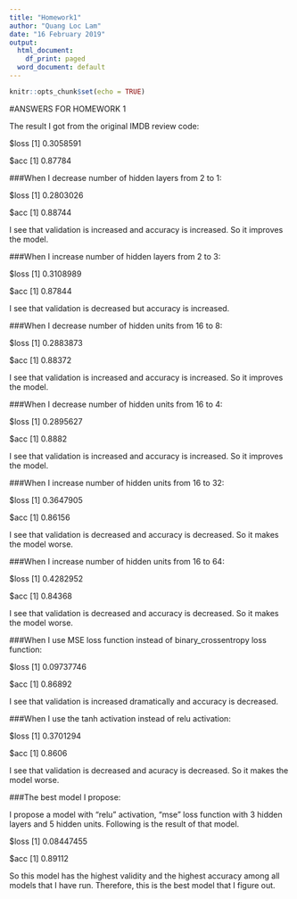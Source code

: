 ---
title: "Homework1"
author: "Quang Loc Lam"
date: "16 February 2019"
output:
  html_document:
    df_print: paged
  word_document: default
---

```{r setup, include=FALSE}
knitr::opts_chunk$set(echo = TRUE)
```

#ANSWERS FOR HOMEWORK 1

The result I got from the original IMDB review code:

$loss
[1] 0.3058591

$acc
[1] 0.87784


###When I decrease number of hidden layers from 2 to 1:

$loss
[1] 0.2803026

$acc
[1] 0.88744

I see that validation is increased and accuracy is increased. So it improves the model.

###When I increase number of hidden layers from 2 to 3:

$loss
[1] 0.3108989

$acc
[1] 0.87844

I see that validation is decreased but accuracy is increased. 

###When I decrease number of hidden units from 16 to 8:

$loss
[1] 0.2883873

$acc
[1] 0.88372

I see that validation is increased and accuracy is increased. So it improves the model.

###When I decrease number of hidden units from 16 to 4:

$loss
[1] 0.2895627

$acc
[1] 0.8882

I see that validation is increased and accuracy is increased. So it improves the model.

###When I increase number of hidden units from 16 to 32:

$loss
[1] 0.3647905

$acc
[1] 0.86156

I see that validation is decreased and accuracy is decreased. So it makes the model worse.

###When I increase number of hidden units from 16 to 64:

$loss
[1] 0.4282952

$acc
[1] 0.84368

I see that validation is decreased and accuracy is decreased. So it makes the model worse.

###When I use MSE loss function instead of binary_crossentropy loss function:

$loss
[1] 0.09737746

$acc
[1] 0.86892

I see that validation is increased dramatically and accuracy is decreased. 

###When I use the tanh activation instead of relu activation: 

$loss
[1] 0.3701294

$acc
[1] 0.8606

I see that validation is decreased and acuracy is decreased. So it makes the model worse.

###The best model I propose:

I propose a model with "relu" activation, "mse" loss function with 3 hidden layers and 5 hidden units. Following is the result of that model.

$loss
[1] 0.08447455

$acc
[1] 0.89112

So this model has the highest validity and the highest accuracy among all models that I have run. Therefore, this is the best model that I figure out.
